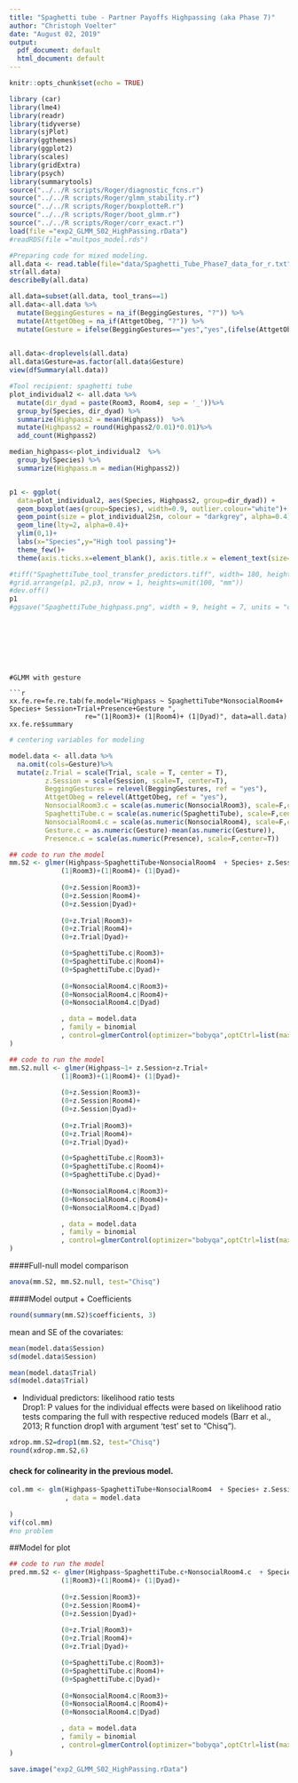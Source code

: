 ```yaml
---
title: "Spaghetti tube - Partner Payoffs Highpassing (aka Phase 7)"
author: "Christoph Voelter"
date: "August 02, 2019"
output:
  pdf_document: default
  html_document: default
---
```


```r
knitr::opts_chunk$set(echo = TRUE)

library (car)
library(lme4)
library(readr)
library(tidyverse)
library(sjPlot)
library(ggthemes)
library(ggplot2)
library(scales)
library(gridExtra)
library(psych)
library(summarytools)
source("../../R scripts/Roger/diagnostic_fcns.r")
source("../../R scripts/Roger/glmm_stability.r")
source("../../R scripts/Roger/boxplotteR.r")
source("../../R scripts/Roger/boot_glmm.r")
source("../../R scripts/Roger/corr_exact.r")
load(file ="exp2_GLMM_S02_HighPassing.rData")
#readRDS(file ="multpos_model.rds")
```

```r
#Preparing code for mixed modeling. 
all.data <- read.table(file="data/Spaghetti_Tube_Phase7_data_for_r.txt", header=T, sep="\t")
str(all.data)
describeBy(all.data)

all.data=subset(all.data, tool_trans==1)
all.data<-all.data %>%
  mutate(BeggingGestures = na_if(BeggingGestures, "?")) %>%
  mutate(AttgetObeg = na_if(AttgetObeg, "?")) %>%
  mutate(Gesture = ifelse(BeggingGestures=="yes","yes",(ifelse(AttgetObeg=="yes","yes","no"))))

  
all.data<-droplevels(all.data)
all.data$Gesture=as.factor(all.data$Gesture)
view(dfSummary(all.data))

```




```r
#Tool recipient: spaghetti tube
plot_individual2 <- all.data %>%
  mutate(dir_dyad = paste(Room3, Room4, sep = '_'))%>%
  group_by(Species, dir_dyad) %>% 
  summarize(Highpass2 = mean(Highpass))  %>%
  mutate(Highpass2 = round(Highpass2/0.01)*0.01)%>%
  add_count(Highpass2)

median_highpass<-plot_individual2  %>%
  group_by(Species) %>% 
  summarize(Highpass.m = median(Highpass2))  


p1 <- ggplot(
  data=plot_individual2, aes(Species, Highpass2, group=dir_dyad)) +   
  geom_boxplot(aes(group=Species), width=0.9, outlier.colour="white")+
  geom_point(size = plot_individual2$n, colour = "darkgrey", alpha=0.4) +
  geom_line(lty=2, alpha=0.4)+
  ylim(0,1)+
  labs(x="Species",y="High tool passing")+
  theme_few()+
  theme(axis.ticks.x=element_blank(), axis.title.x = element_text(size=10), plot.title = element_text(size=12), plot.caption = element_text(size=10))#+     # ggtitle("Tool giver: Non-social Payoff")

#tiff("SpaghettiTube_tool_transfer_predictors.tiff", width= 180, height= 120, units = "mm", res=150)
#grid.arrange(p1, p2,p3, nrow = 1, heights=unit(100, "mm"))
#dev.off()
p1
#ggsave("SpaghettiTube_highpass.png", width = 9, height = 7, units = "cm")


```

```







#GLMM with gesture

```r
xx.fe.re=fe.re.tab(fe.model="Highpass ~ SpaghettiTube*NonsocialRoom4+ Species+ Session+Trial+Presence+Gesture ",
                   re="(1|Room3)+ (1|Room4)+ (1|Dyad)", data=all.data)
xx.fe.re$summary
```



``` r

# centering variables for modeling

model.data <- all.data %>% 
  na.omit(cols=Gesture)%>% 
  mutate(z.Trial = scale(Trial, scale = T, center = T),
         z.Session = scale(Session, scale=T, center=T),
         BeggingGestures = relevel(BeggingGestures, ref = "yes"),
         AttgetObeg = relevel(AttgetObeg, ref = "yes"),
         NonsocialRoom3.c = scale(as.numeric(NonsocialRoom3), scale=F,center=T),
         SpaghettiTube.c = scale(as.numeric(SpaghettiTube), scale=F,center=T),
         NonsocialRoom4.c = scale(as.numeric(NonsocialRoom4), scale=F,center=T),
         Gesture.c = as.numeric(Gesture)-mean(as.numeric(Gesture)),
         Presence.c = scale(as.numeric(Presence), scale=F,center=T))

```





``` r


## code to run the model
mm.S2 <- glmer(Highpass~SpaghettiTube+NonsocialRoom4  + Species+ z.Session+z.Trial+
             (1|Room3)+(1|Room4)+ (1|Dyad)+
             
             (0+z.Session|Room3)+ 
             (0+z.Session|Room4)+
             (0+z.Session|Dyad)+
  
             (0+z.Trial|Room3)+ 
             (0+z.Trial|Room4)+
             (0+z.Trial|Dyad)+

             (0+SpaghettiTube.c|Room3)+ 
             (0+SpaghettiTube.c|Room4)+
             (0+SpaghettiTube.c|Dyad)+
             
             (0+NonsocialRoom4.c|Room3)+ 
             (0+NonsocialRoom4.c|Room4)+
             (0+NonsocialRoom4.c|Dyad)

             , data = model.data
             , family = binomial
             , control=glmerControl(optimizer="bobyqa",optCtrl=list(maxfun=2e5))
)
```



``` r


## code to run the model
mm.S2.null <- glmer(Highpass~1+ z.Session+z.Trial+
             (1|Room3)+(1|Room4)+ (1|Dyad)+
             
             (0+z.Session|Room3)+ 
             (0+z.Session|Room4)+
             (0+z.Session|Dyad)+
  
             (0+z.Trial|Room3)+ 
             (0+z.Trial|Room4)+
             (0+z.Trial|Dyad)+

             (0+SpaghettiTube.c|Room3)+ 
             (0+SpaghettiTube.c|Room4)+
             (0+SpaghettiTube.c|Dyad)+
             
             (0+NonsocialRoom4.c|Room3)+ 
             (0+NonsocialRoom4.c|Room4)+
             (0+NonsocialRoom4.c|Dyad)

             , data = model.data
             , family = binomial
             , control=glmerControl(optimizer="bobyqa",optCtrl=list(maxfun=2e5))
)
```



####Full-null model comparison
```r
anova(mm.S2, mm.S2.null, test="Chisq")
```


####Model output
  + Coefficients
```r
round(summary(mm.S2)$coefficients, 3)
```
 
mean and SE of the covariates: 
```r
mean(model.data$Session)
sd(model.data$Session)

mean(model.data$Trial)
sd(model.data$Trial)

``` 




  + Individual predictors: likelihood ratio tests  
Drop1: P values for the individual effects were based on likelihood ratio tests comparing the full with respective reduced models (Barr et al., 2013; R function drop1 with argument 'test' set to "Chisq"). 
```r
xdrop.mm.S2=drop1(mm.S2, test="Chisq")
round(xdrop.mm.S2,6)
```


#### check for colinearity in the previous model.

```R

col.mm <- glm(Highpass~SpaghettiTube+NonsocialRoom4  + Species+ z.Session+z.Trial
              , data = model.data
             
)
vif(col.mm)
#no problem
```




##Model for plot


``` r


## code to run the model
pred.mm.S2 <- glmer(Highpass~SpaghettiTube.c+NonsocialRoom4.c  + Species+ z.Session+z.Trial+
             (1|Room3)+(1|Room4)+ (1|Dyad)+
             
             (0+z.Session|Room3)+ 
             (0+z.Session|Room4)+
             (0+z.Session|Dyad)+
  
             (0+z.Trial|Room3)+ 
             (0+z.Trial|Room4)+
             (0+z.Trial|Dyad)+

             (0+SpaghettiTube.c|Room3)+ 
             (0+SpaghettiTube.c|Room4)+
             (0+SpaghettiTube.c|Dyad)+
             
             (0+NonsocialRoom4.c|Room3)+ 
             (0+NonsocialRoom4.c|Room4)+
             (0+NonsocialRoom4.c|Dyad)

             , data = model.data
             , family = binomial
             , control=glmerControl(optimizer="bobyqa",optCtrl=list(maxfun=2e5))
)
```

```r
save.image("exp2_GLMM_S02_HighPassing.rData")

```
